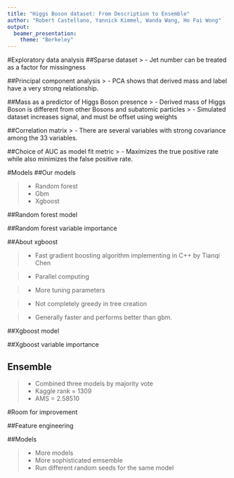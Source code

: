 ```yaml
---
title: "Higgs Boson dataset: From Description to Ensemble"
author: "Robert Castellano, Yannick Kimmel, Wanda Wang, Ho Fai Wong"
output: 
  beamer_presentation:
    theme: "Berkeley"
---
```

\includegraphics[scale = .15]{Images/Higgs.jpg}


#Exploratory data analysis
##Sparse dataset
\includegraphics[scale = .8]{Images/missingnessandjets.jpg}
> -  Jet number can be treated as a factor for missingness

##Principal component analysis
\includegraphics[scale = .8]{Images/PC1PC2.jpeg}
\includegraphics[scale = .8]{Images/PCAanalysis.png}
> -  PCA shows that derived mass and label have a very strong relationship.

##Mass as a predictor of Higgs Boson presence
\includegraphics[scale = .8]{Images/sciencemass.png}
\includegraphics[scale = .8]{Images/density.jpeg}
> -  Derived mass of Higgs Boson is different from other Bosons and subatomic particles
> -  Simulated dataset increases signal, and must be offset using weights

##Correlation matrix
\includegraphics[scale = .8]{Images/corrplot.png}
> -  There are several variables with strong covariance among the 33 variables. 

##Choice of AUC as model fit metric 
\includegraphics[scale = .8]{Images/RF AUC plot.jpeg}
> -  Maximizes the true positive rate while also minimizes the false positive rate. 


#Models
##Our models

> - Random forest
> - Gbm
> - Xgboost

##Random forest model

\begin{itemize}
\item Tuning parameters
\begin{itemize}
  \item mtry: Number of splits per tree
\end{itemize}
\pause
\item Performed 5-fold CV to tune parameters.
\begin{itemize}
  \item 20% of training data for mtry gride of 1, 2, 3, 6, 9
  \item 80% of training data for mtry gride of 4, 5, 6, 7, 8
  \item mtry = 5
\end{itemize}
\pause
\item AUC on training data = .9071
\item Kaggle rank = 1311
\item AMS = 2.57949
\end{itemize}

##Random forest variable importance

\includegraphics[scale = .6]{Images/rfvarimp.jpeg}

##About xgboost

> - Fast gradient boosting algorithm implementing in C++ by Tianqi Chen

> - Parallel computing

> - More tuning parameters

> - Not completely greedy in tree creation

> - Generally faster and performs better than gbm.

##Xgboost model

\begin{itemize}
\item Parameters we tuned:
\begin{itemize}
  \item nrounds: Number of trees
  \item max\_depth
  \item colsample\_bytree: Percent of parameters used at each split.
  tree
  \item eta: Learning rate
\end{itemize}
\pause
\item Performed 5-fold CV to tune parameters.
\begin{itemize}
  \item nrounds = 200
  \item max\_depth = 5
  \item colsample\_bytree = .85
  \item eta = .2
\end{itemize}
\pause
\item AUC on training data = .9254
\item Kaggle rank = 1340
\item AMS = 2.49958
\end{itemize}


##Xgboost variable importance

\includegraphics[scale = .6]{Images/xgboost_var_importance.png}

## Ensemble

> - Combined three models by majority vote
> - Kaggle rank = 1309
> - AMS = 2.58510

#Room for improvement

##Feature engineering

\begin{itemize}
\item We did not include any additional variables
\begin{itemize}
\item Basic physics. e.g. Cartesian coordinates of momentum
\pause
\item Advanced physcics: e.g. CAKE variable
\pause
\item Better understand the physics of additional models
\end{itemize}
\pause
\item Log transforms
\end{itemize}

##Models

> - More models
> - More sophisticated emsemble
> - Run different random seeds for the same model
